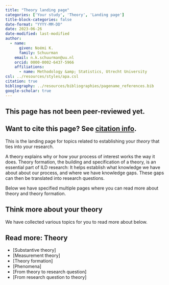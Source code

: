 ```yaml
---
title: "Theory landing page"
categories: ['Your study', 'Theory', 'Landing page']
title-block-categories: false
date-format: "YYYY-MM-DD"
date: 2023-06-26
date-modified: last-modified
author:
  - name:
      given: Noémi K.
      family: Schuurman
    email: n.k.schuurman@uu.nl
    orcid: 0000-0002-6437-5966
    affiliations:
      - name: Methodology &amp; Statistics, Utrecht University
csl: ../resources/styles/apa.csl
citation: true
bibliography: ../resources/bibliographies/pagename_references.bib
google-scholar: true
---
```


::: callout-caution
## This page has not been peer-reviewed yet.
:::

::: callout-note
## Want to cite this page? See [citation info](theory.html#citation).
:::

This is the landing page for topics related to establishing your <i> theory </i> that ties into your research.

A theory explains why or how your process of interest works the way it does. Theory formation, the building and specification of a theory, is an essential part of ILD research: It helps establish what knowledge we have about about our process, and where we have knowledge gaps. These gaps can then be translated into research questions.

Below we have specified multiple pages where you can read more about theory and theory formation.

## Think more about your theory

We have collected various topics for you to read more about below.

::: {.callout-note collapse="false"}
## Read more: Theory
-   [Substantive theory]
-   [Measurement theory]
-   [Theory formation]
-   [Phenomena]
-   [From theory to research question]
-   [From research question to theory]
:::


<!--  

# Practical Considerations

The following practical considerations are also important for the decision about validation, but are not considered further on this website.

-   Practical consideration 1.-->

